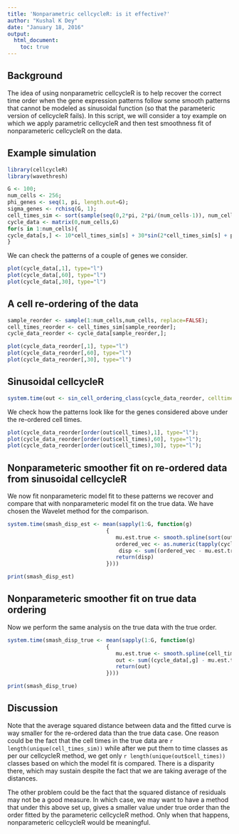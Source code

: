```yaml
---
title: 'Nonparametric cellcycleR: is it effective?'
author: "Kushal K Dey"
date: "January 18, 2016"
output: 
  html_document:
    toc: true
---
```


## Background

The idea of using nonparametric cellcycleR is to help recover the correct time order when the gene expression patterns follow some smooth patterns that cannot be modeled as sinusoidal function (so that the parameteric version of cellcycleR fails). In this script, we will consider a toy example on which we apply parametric cellcycleR and then test smoothness fit of nonparameteric cellcycleR on the data. 

## Example simulation

```r
library(cellcycleR)
library(wavethresh)

G <- 100;
num_cells <- 256;
phi_genes <- seq(1, pi, length.out=G);
sigma_genes <- rchisq(G, 1);
cell_times_sim <- sort(sample(seq(0,2*pi, 2*pi/(num_cells-1)), num_cells, replace=FALSE));
cycle_data <- matrix(0,num_cells,G)
for(s in 1:num_cells){
cycle_data[s,] <- 10*cell_times_sim[s] + 30*sin(2*cell_times_sim[s] + phi_genes) + rnorm(G,0,sigma_genes);
}
```

We can check the patterns of a couple of genes we consider.

```r
plot(cycle_data[,1], type="l")
plot(cycle_data[,60], type="l")
plot(cycle_data[,30], type="l")
```

## A cell re-ordering of the data

```r
sample_reorder <- sample(1:num_cells,num_cells, replace=FALSE);
cell_times_reorder <- cell_times_sim[sample_reorder];
cycle_data_reorder <- cycle_data[sample_reorder,];

plot(cycle_data_reorder[,1], type="l")
plot(cycle_data_reorder[,60], type="l")
plot(cycle_data_reorder[,30], type="l")

```

## Sinusoidal cellcycleR 

```r
system.time(out <- sin_cell_ordering_class(cycle_data_reorder, celltime_levels = 128, num_iter=300))
```

We check how the patterns look like for the genes considered above under the re-ordered cell times.

```r
plot(cycle_data_reorder[order(out$cell_times),1], type="l");
plot(cycle_data_reorder[order(out$cell_times),60], type="l");
plot(cycle_data_reorder[order(out$cell_times),30], type="l");
```

## Nonparameteric smoother fit on re-ordered data from sinusoidal cellcycleR

We now fit nonparameteric model fit to these patterns we recover and compare that with nonparameteric model fit on the true data. We have chosen the Wavelet method for the comparison.

```r
system.time(smash_disp_est <- mean(sapply(1:G, function(g)
                               {
                                  mu.est.true <- smooth.spline(sort(out$cell_times), cycle_data_reorder[order(out$cell_times),g]);
                                  ordered_vec <- as.numeric(tapply(cycle_data_reorder[order(out$cell_times),g], factor(sort(out$cell_times)), mean));
                                   disp <- sum((ordered_vec - mu.est.true$y)^2)
                                  return(disp)
                               })))

print(smash_disp_est)

```

## Nonparameteric smoother fit on true data ordering 

Now we perform the same analysis on the true data with the true order.

```r
system.time(smash_disp_true <- mean(sapply(1:G, function(g)
                               {
                                  mu.est.true <- smooth.spline(cell_times_sim, cycle_data[,g])
                                  out <- sum((cycle_data[,g] - mu.est.true$y)^2)
                                  return(out)
                               })))

print(smash_disp_true)

```

## Discussion

Note that the average squared distance between data and the fitted curve is way smaller for the re-ordered data than the true data case. One reason could be the fact that the cell times in the true data are `r length(unique(cell_times_sim)) ` while after we put them to time classes as per our cellcycleR method, we get only `r length(unique(out$cell_times))` classes based on which the model fit is compared. There is a disparity there, which may sustain despite the fact that we are taking average of the distances.

The other problem could be the fact that the squared distance of residuals may not be a good measure. In which case, we may want to have a method that under this above set up, gives a smaller value under true order than the order fitted by the parameteric cellcycleR method. Only when that happens, nonparameteric cellcycleR would be meaningful.



